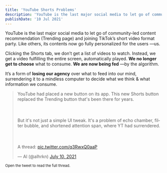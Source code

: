 ```yaml
---
title: 'YouTube Shorts Problems'
description: 'YouTube is the last major social media to let go of community-led content recommendation (Trending page) and joining TikTok’s short video format party. Like others, its contents now go fully personalized for the users —us.'
publishDate: '10 Jul 2021'
---
```


YouTube is the last major social media to let go of community-led content recommendation (Trending page) and joining TikTok’s short video format party. Like others, its contents now go fully personalized for the users —us.

Clicking the Shorts tab, we don’t get a list of videos to watch. Instead, we get a video fulfilling the entire screen, automatically played. **We no longer get to choose** what to consume. **We are now being fed** —by the algorithm.

It’s a form of **losing our agency** over what to feed into our mind, surrendering it to a mindless computer to decide what we think & what information we consume.

<blockquote class="twitter-tweet"><p lang="en" dir="ltr">YouTube had placed a new button on its app. This new Shorts button replaced the Trending button that&#39;s been there for years.<br></br><br></br>But it&#39;s not just a simple UI tweak. It&#39;s a problem of echo chamber, filter bubble, and shortened attention span, where YT had surrendered.<br></br><br></br>A thread: <a href="https://t.co/q3RwxQ0aaP">pic.twitter.com/q3RwxQ0aaP</a></p>&mdash; Al (@alhrkn) <a href="https://twitter.com/alhrkn/status/1413824522583638017?ref_src=twsrc%5Etfw">July 10, 2021</a></blockquote> <script async src="https://platform.twitter.com/widgets.js" charset="utf-8"></script>

<small> Open the tweet to read the full thread.</small>